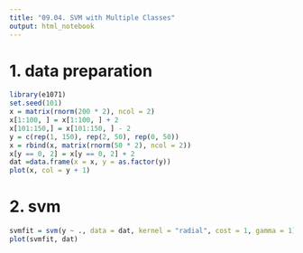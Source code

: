 ```yaml
---
title: "09.04. SVM with Multiple Classes"
output: html_notebook
---
```


# 1. data preparation
```r
library(e1071)
set.seed(101)
x = matrix(rnorm(200 * 2), ncol = 2)
x[1:100, ] = x[1:100, ] + 2
x[101:150,] = x[101:150, ] - 2
y = c(rep(1, 150), rep(2, 50), rep(0, 50))
x = rbind(x, matrix(rnorm(50 * 2), ncol = 2))
x[y == 0, 2] = x[y == 0, 2] + 2
dat =data.frame(x = x, y = as.factor(y))
plot(x, col = y + 1)
```
# 2. svm
```r
svmfit = svm(y ~ ., data = dat, kernel = "radial", cost = 1, gamma = 1)
plot(svmfit, dat)
```


